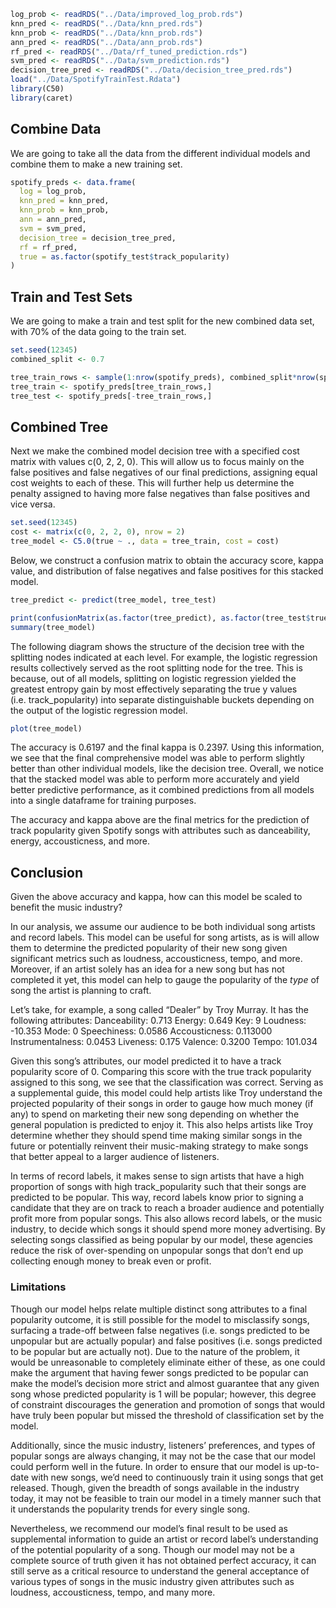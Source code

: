 ```r
log_prob <- readRDS("../Data/improved_log_prob.rds")
knn_pred <- readRDS("../Data/knn_pred.rds")
knn_prob <- readRDS("../Data/knn_prob.rds")
ann_pred <- readRDS("../Data/ann_prob.rds")
rf_pred <- readRDS("../Data/rf_tuned_prediction.rds")
svm_pred <- readRDS("../Data/svm_prediction.rds")
decision_tree_pred <- readRDS("../Data/decision_tree_pred.rds")
load("../Data/SpotifyTrainTest.Rdata")
library(C50)
library(caret)
```

## Combine Data

We are going to take all the data from the different individual models and combine them to make a new training set.
```r
spotify_preds <- data.frame(
  log = log_prob,
  knn_pred = knn_pred,
  knn_prob = knn_prob,
  ann = ann_pred,
  svm = svm_pred,
  decision_tree = decision_tree_pred,
  rf = rf_pred,
  true = as.factor(spotify_test$track_popularity)
)
```


## Train and Test Sets

We are going to make a train and test split for the new combined data set, with 70\% of the data going to the train set.
```r
set.seed(12345)
combined_split <- 0.7

tree_train_rows <- sample(1:nrow(spotify_preds), combined_split*nrow(spotify_preds))
tree_train <- spotify_preds[tree_train_rows,]
tree_test <- spotify_preds[-tree_train_rows,]
```

## Combined Tree
Next we make the combined model decision tree with a specified cost matrix with values c(0, 2, 2, 0). This will allow us to focus mainly on the false positives and false negatives of our final predictions, assigning equal cost weights to each of these. This will further help us determine the penalty assigned to having more false negatives than false positives and vice versa.

```r
set.seed(12345)
cost <- matrix(c(0, 2, 2, 0), nrow = 2)
tree_model <- C5.0(true ~ ., data = tree_train, cost = cost)
```

Below, we construct a confusion matrix to obtain the accuracy score, kappa value, and distribution of false negatives and false positives for this stacked model.
```r
tree_predict <- predict(tree_model, tree_test)

print(confusionMatrix(as.factor(tree_predict), as.factor(tree_test$true), positive = "1"))
summary(tree_model)
```

The following diagram shows the structure of the decision tree with the splitting nodes indicated at each level. For example, the logistic regression results collectively served as the root splitting node for the tree. This is because, out of all models, splitting on logistic regression yielded the greatest entropy gain by most effectively separating the true y values (i.e. track_popularity) into separate distinguishable buckets depending on the output of the logistic regression model.
```r
plot(tree_model)
```

The accuracy is 0.6197 and the final kappa is 0.2397. Using this information, we see that the final comprehensive model was able to perform slightly better than other individual models, like the decision tree. Overall, we notice that the stacked model was able to perform more accurately and yield better predictive performance, as it combined predictions from all models into a single dataframe for training purposes.

The accuracy and kappa above are the final metrics for the prediction of track popularity given Spotify songs with attributes such as danceability, energy, accousticness, and more.

## Conclusion
Given the above accuracy and kappa, how can this model be scaled to benefit the music industry?

In our analysis, we assume our audience to be both individual song artists and record labels. This model can be useful for song artists, as is will allow them to determine the predicted popularity of their new song given significant metrics such as loudness, accousticness, tempo, and more. Moreover, if an artist solely has an idea for a new song but has not completed it yet, this model can help to gauge the popularity of the *type* of song the artist is planning to craft.

Let's take, for example, a song called "Dealer" by Troy Murray. It has the following attributes:
Danceability: 0.713
Energy: 0.649
Key: 9
Loudness: -10.353
Mode: 0
Speechiness: 0.0586
Accousticness: 0.113000
Instrumentalness: 0.0453
Liveness: 0.175
Valence: 0.3200
Tempo: 101.034

Given this song's attributes, our model predicted it to have a track popularity score of 0. Comparing this score with the true track popularity assigned to this song, we see that the classification was correct. Serving as a supplemental guide, this model could help artists like Troy understand the projected popularity of their songs in order to gauge how much money (if any) to spend on marketing their new song depending on whether the general population is predicted to enjoy it. This also helps artists like Troy determine whether they should spend time making similar songs in the future or potentially reinvent their music-making strategy to make songs that better appeal to a larger audience of listeners.

In terms of record labels, it makes sense to sign artists that have a high proportion of songs with high track_popularity such that their songs are predicted to be popular. This way, record labels know prior to signing a candidate that they are on track to reach a broader audience and potentially profit more from popular songs. This also allows record labels, or the music industry, to decide which songs it should spend more money advertising. By selecting songs classified as being popular by our model, these agencies reduce the risk of over-spending on unpopular songs that don't end up collecting enough money to break even or profit. 

### Limitations
Though our model helps relate multiple distinct song attributes to a final popularity outcome, it is still possible for the model to misclassify songs, surfacing a trade-off between false negatives (i.e. songs predicted to be unpopular but are actually popular) and false positives (i.e. songs predicted to be popular but are actually not). Due to the nature of the problem, it would be unreasonable to completely eliminate either of these, as one could make the argument that having fewer songs predicted to be popular can make the model's decision more strict and almost guarantee that any given song whose predicted popularity is 1 will be popular; however, this degree of constraint discourages the generation and promotion of songs that would have truly been popular but missed the threshold of classification set by the model.

Additionally, since the music industry, listeners' preferences, and types of popular songs are always changing, it may not be the case that our model could perform well in the future. In order to ensure that our model is up-to-date with new songs, we'd need to continuously train it using songs that get released. Though, given the breadth of songs available in the industry today, it may not be feasible to train our model in a timely manner such that it understands the popularity trends for every single song.

Nevertheless, we recommend our model's final result to be used as supplemental information to guide an artist or record label's understanding of the potential popularity of a song. Though our model may not be a complete source of truth given it has not obtained perfect accuracy, it can still serve as a critical resource to understand the general acceptance of various types of songs in the music industry given attributes such as loudness, accousticness, tempo, and many more.






